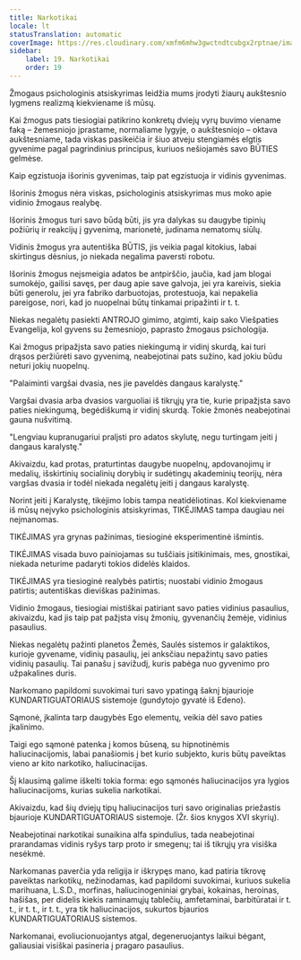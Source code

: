 ```yaml
---
title: Narkotikai
locale: lt
statusTranslation: automatic
coverImage: https://res.cloudinary.com/xmfm6mhw3gwctndtcubgx2rptnae/image/upload/v1741354419/small_cover_la_gran_rebelion_28716e29d2.webp
sidebar:
    label: 19. Narkotikai
    order: 19
---
```

Žmogaus psichologinis atsiskyrimas leidžia mums įrodyti žiaurų aukštesnio lygmens realizmą kiekviename iš mūsų.

Kai žmogus pats tiesiogiai patikrino konkretų dviejų vyrų buvimo viename faką – žemesniojo įprastame, normaliame lygyje, o aukštesniojo – oktava aukštesniame, tada viskas pasikeičia ir šiuo atveju stengiamės elgtis gyvenime pagal pagrindinius principus, kuriuos nešiojamės savo BŪTIES gelmėse.

Kaip egzistuoja išorinis gyvenimas, taip pat egzistuoja ir vidinis gyvenimas.

Išorinis žmogus nėra viskas, psichologinis atsiskyrimas mus moko apie vidinio žmogaus realybę.

Išorinis žmogus turi savo būdą būti, jis yra dalykas su daugybe tipinių požiūrių ir reakcijų į gyvenimą, marionetė, judinama nematomų siūlų.

Vidinis žmogus yra autentiška BŪTIS, jis veikia pagal kitokius, labai skirtingus dėsnius, jo niekada negalima paversti robotu.

Išorinis žmogus neįsmeigia adatos be antpirščio, jaučia, kad jam blogai sumokėjo, gailisi savęs, per daug apie save galvoja, jei yra kareivis, siekia būti generolu, jei yra fabriko darbuotojas, protestuoja, kai nepakelia pareigose, nori, kad jo nuopelnai būtų tinkamai pripažinti ir t. t.

Niekas negalėtų pasiekti ANTROJO gimimo, atgimti, kaip sako Viešpaties Evangelija, kol gyvens su žemesniojo, paprasto žmogaus psichologija.

Kai žmogus pripažįsta savo paties niekingumą ir vidinį skurdą, kai turi drąsos peržiūrėti savo gyvenimą, neabejotinai pats sužino, kad jokiu būdu neturi jokių nuopelnų.

"Palaiminti vargšai dvasia, nes jie paveldės dangaus karalystę."

Vargšai dvasia arba dvasios varguoliai iš tikrųjų yra tie, kurie pripažįsta savo paties niekingumą, begėdiškumą ir vidinį skurdą. Tokie žmonės neabejotinai gauna nušvitimą.

"Lengviau kupranugariui pralįsti pro adatos skylutę, negu turtingam įeiti į dangaus karalystę."

Akivaizdu, kad protas, praturtintas daugybe nuopelnų, apdovanojimų ir medalių, išskirtinių socialinių dorybių ir sudėtingų akademinių teorijų, nėra vargšas dvasia ir todėl niekada negalėtų įeiti į dangaus karalystę.

Norint įeiti į Karalystę, tikėjimo lobis tampa neatidėliotinas. Kol kiekviename iš mūsų neįvyko psichologinis atsiskyrimas, TIKĖJIMAS tampa daugiau nei neįmanomas.

TIKĖJIMAS yra grynas pažinimas, tiesioginė eksperimentinė išmintis.

TIKĖJIMAS visada buvo painiojamas su tuščiais įsitikinimais, mes, gnostikai, niekada neturime padaryti tokios didelės klaidos.

TIKĖJIMAS yra tiesioginė realybės patirtis; nuostabi vidinio žmogaus patirtis; autentiškas dieviškas pažinimas.

Vidinio žmogaus, tiesiogiai mistiškai patiriant savo paties vidinius pasaulius, akivaizdu, kad jis taip pat pažįsta visų žmonių, gyvenančių žemėje, vidinius pasaulius.

Niekas negalėtų pažinti planetos Žemės, Saulės sistemos ir galaktikos, kurioje gyvename, vidinių pasaulių, jei anksčiau nepažintų savo paties vidinių pasaulių. Tai panašu į savižudį, kuris pabėga nuo gyvenimo pro užpakalines duris.

Narkomano papildomi suvokimai turi savo ypatingą šaknį bjaurioje KUNDARTIGUATORIAUS sistemoje (gundytojo gyvatė iš Edeno).

Sąmonė, įkalinta tarp daugybės Ego elementų, veikia dėl savo paties įkalinimo.

Taigi ego sąmonė patenka į komos būseną, su hipnotinėmis haliucinacijomis, labai panašiomis į bet kurio subjekto, kuris būtų paveiktas vieno ar kito narkotiko, haliucinacijas.

Šį klausimą galime iškelti tokia forma: ego sąmonės haliucinacijos yra lygios haliucinacijoms, kurias sukelia narkotikai.

Akivaizdu, kad šių dviejų tipų haliucinacijos turi savo originalias priežastis bjaurioje KUNDARTIGUATORIAUS sistemoje. (Žr. šios knygos XVI skyrių).

Neabejotinai narkotikai sunaikina alfa spindulius, tada neabejotinai prarandamas vidinis ryšys tarp proto ir smegenų; tai iš tikrųjų yra visiška nesėkmė.

Narkomanas paverčia yda religija ir iškrypęs mano, kad patiria tikrovę paveiktas narkotikų, nežinodamas, kad papildomi suvokimai, kuriuos sukelia marihuana, L.S.D., morfinas, haliucinogeniniai grybai, kokainas, heroinas, hašišas, per didelis kiekis raminamųjų tablečių, amfetaminai, barbitūratai ir t. t., ir t. t., ir t. t., yra tik haliucinacijos, sukurtos bjaurios KUNDARTIGUATORIAUS sistemos.

Narkomanai, evoliucionuojantys atgal, degeneruojantys laikui bėgant, galiausiai visiškai pasineria į pragaro pasaulius.

